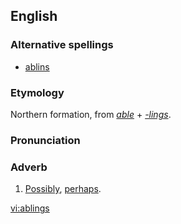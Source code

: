 ==English==
===Alternative spellings===
*[[ablins]]

===Etymology===
Northern formation, from ''[[able]]'' + ''[[-lings]]''.

===Pronunciation===
{{IPA|/ˈeɪblɪnz/}}

===Adverb===
{{en-adv|-}}

# {{context|UK|dialectal}} [[possibly|Possibly]], [[perhaps]].

[[vi:ablings]]